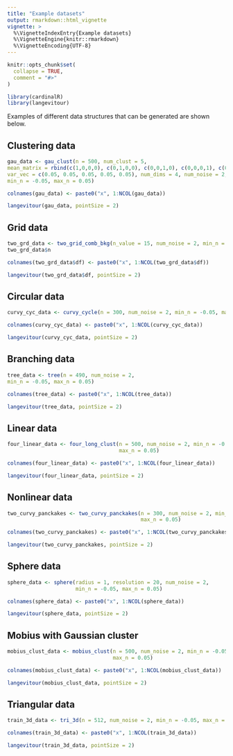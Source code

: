 ```yaml
---
title: "Example datasets"
output: rmarkdown::html_vignette
vignette: >
  %\VignetteIndexEntry{Example datasets}
  %\VignetteEngine{knitr::rmarkdown}
  %\VignetteEncoding{UTF-8}
---
```


```r
knitr::opts_chunk$set(
  collapse = TRUE,
  comment = "#>"
)
```

```r
library(cardinalR)
library(langevitour)
```

Examples of different data structures that can be generated are shown below.

## Clustering data

```r
gau_data <- gau_clust(n = 500, num_clust = 5, 
mean_matrix = rbind(c(1,0,0,0), c(0,1,0,0), c(0,0,1,0), c(0,0,0,1), c(0,0,0,0)), 
var_vec = c(0.05, 0.05, 0.05, 0.05, 0.05), num_dims = 4, num_noise = 2, 
min_n = -0.05, max_n = 0.05)

colnames(gau_data) <- paste0("x", 1:NCOL(gau_data))

langevitour(gau_data, pointSize = 2)
```

## Grid data

```r
two_grd_data <- two_grid_comb_bkg(n_value = 15, num_noise = 2, min_n = -0.05, max_n = 0.05)
two_grd_data$n

colnames(two_grd_data$df) <- paste0("x", 1:NCOL(two_grd_data$df))

langevitour(two_grd_data$df, pointSize = 2)
```

## Circular data

```r
curvy_cyc_data <- curvy_cycle(n = 300, num_noise = 2, min_n = -0.05, max_n = 0.05)

colnames(curvy_cyc_data) <- paste0("x", 1:NCOL(curvy_cyc_data))

langevitour(curvy_cyc_data, pointSize = 2)
```

## Branching data

```r
tree_data <- tree(n = 490, num_noise = 2, 
min_n = -0.05, max_n = 0.05)

colnames(tree_data) <- paste0("x", 1:NCOL(tree_data))

langevitour(tree_data, pointSize = 2)
```

## Linear data

```r
four_linear_data <- four_long_clust(n = 500, num_noise = 2, min_n = -0.05, 
                                    max_n = 0.05)

colnames(four_linear_data) <- paste0("x", 1:NCOL(four_linear_data))

langevitour(four_linear_data, pointSize = 2)
```

## Nonlinear data

```r
two_curvy_panckakes <- two_curvy_panckakes(n = 300, num_noise = 2, min_n = -0.05, 
                                           max_n = 0.05)

colnames(two_curvy_panckakes) <- paste0("x", 1:NCOL(two_curvy_panckakes))

langevitour(two_curvy_panckakes, pointSize = 2)
```

## Sphere data

```r
sphere_data <- sphere(radius = 1, resolution = 20, num_noise = 2, 
                      min_n = -0.05, max_n = 0.05)

colnames(sphere_data) <- paste0("x", 1:NCOL(sphere_data))

langevitour(sphere_data, pointSize = 2)
```

## Mobius with Gaussian cluster

```r
mobius_clust_data <- mobius_clust(n = 500, num_noise = 2, min_n = -0.05, 
                                  max_n = 0.05)

colnames(mobius_clust_data) <- paste0("x", 1:NCOL(mobius_clust_data))

langevitour(mobius_clust_data, pointSize = 2)
```

## Triangular data

```r
train_3d_data <- tri_3d(n = 512, num_noise = 2, min_n = -0.05, max_n = 0.05)

colnames(train_3d_data) <- paste0("x", 1:NCOL(train_3d_data))

langevitour(train_3d_data, pointSize = 2)
```
